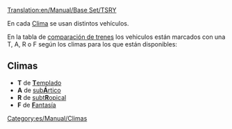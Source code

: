 [[Translation:en/Manual/Base Set/TSRY]]

En cada [[es/Manual/Clima|Clima]] se usan distintos vehículos.

En la tabla de [[es/Manual/Base Set/Trains/Comparación de trenes|comparación de trenes]] los vehiculos están marcados con una T, A, R o F según los climas para los que están disponibles:

==Climas==

*'''T''' de [[es/Manual/Clima#templado|'''T'''emplado]]
*'''A''' de [[es/Manual/Clima#subartico|sub'''Á'''rtico]]
*'''R''' de [[es/Manual/Clima#subtropical|subt'''R'''opical]]
*'''F''' de [[es/Manual/Clima#fantasia|'''F'''antasía]]

[[Category:es/Manual/Climas]]